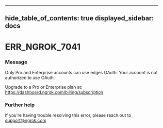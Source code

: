 

---
hide_table_of_contents: true
displayed_sidebar: docs
---


# ERR_NGROK_7041

### Message
Only Pro and Enterprise accounts can use edges OAuth.
Your account is not authorized to use OAuth.  

Upgrade to a Pro or Enterprise plan at: https://dashboard.ngrok.com/billing/subscription

<ErrorDetails error="err_ngrok_7041" />



### Further help
If you're having trouble resolving this error, please reach out to [support@ngrok.com](mailto:support@ngrok.com?subject=Help%20with%20ERR_NGROK_7041)

